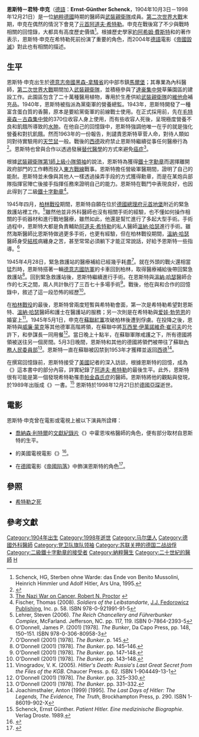 {{expand|time=2017-01-06T04:11:40+00:00}}
{{expert|time=2017-01-06T04:11:40+00:00}}
{{Translating|||time=2017-01-05T18:42:58+00:00}}
{{Infobox military person
|name=恩斯特－君特·申克<br>{{smaller|Ernst-Günther Schenck}}
|image=
|caption=
|birth_date={{birth date|1904|10|3|df=y}}
|death_date={{death date and age|1998|12|21|1904|10|3|df=y}}
|birth_place=[[File:Flag_of_the_German_Empire.svg|21px]] [[德意志帝國|德意志帝國]][[黑森-拿骚|黑森-拿紹]][[馬爾堡_(德國)|馬爾堡]]
|death_place=[[File:Flag_of_Germany.svg|21px]] [[德國|德國]][[北萊茵-西發利亞|北萊茵-西發利亞]][[亞琛|亞琛]]
|allegiance={{flag|Nazi Germany}}
|rank=[[File:HH-SS-Obersturmbannfuhrer-Collar.png|30px]] [[File:Shoulder-wss-ill-obersturmbannf.jpg|40px]]<br>[[親衛隊上級突擊隊大隊領袖|武裝親衛隊一級突擊隊大隊長]]
|battles=[[第二次世界大戰|第二次世界大戰]]
}}

'''恩斯特－君特·申克'''（[[德语|德語]]：'''Ernst-Günther Schenck'''，1904年10月3日－1998年12月21日）是一位[[納粹德國|納粹德國]]時期的醫師與[[武裝親衛隊|武裝親衛隊]]成員。[[第二次世界大戰|第二次世界大戰]]末期，申克在偶然的情況下會見了[[元首_(納粹德國)|元首]][[阿道夫·希特勒|阿道夫·希特勒]]。申克在戰後寫了不少與戰時相關的回憶錄，大都具有高度歷史價值<ref>Schenck, HG, Sterben ohne Warde: das Ende von Benito Mussolini, Heinrich Himmler und Adolf Hitler, Ars Una, 1995.</ref>。根據歷史學家[[約阿希姆·費斯特|約阿希姆·費斯特]]和{{tsl|en|James P. O'Donnell|詹姆士·歐當那}}的著作表示，恩斯特·申克在希特勒死前扮演了重要的角色，而2004年[[德語|德語]]電影《[[帝國毀滅|帝國毀滅]]》對此也有相關的描述。

== 生平 ==
恩斯特·申克出生於[[德意志帝國|德意志帝國]][[黑森-拿騷|黑森-拿騷省]]的中部市鎮[[馬爾堡_(德國)|馬爾堡]]；其專業為內科醫師，[[第二次世界大戰|第二次世界大戰]]期間加入[[武裝親衛隊|武裝親衛隊]]，並積極參與了[[达豪集中营|達豪集中營]]草藥園區的建設工作。此園區包含了二十萬種醫用植物，專用於生產供給[[武裝親衛隊|武裝親衛隊]]的[[維他命|維他命]]補充品。1940年，恩斯特被指派為黨衛軍的營養總監。1943年，恩斯特開發了一種富含蛋白質的香腸，原本是要給黨衛軍的前線戰士使用。在正式採用前，先在[[毛特豪森－古森集中營|毛特豪森－古森集中營]]的370位收容人身上使用，而有些收容人死後，呈現極度營養不良和飢餓所導致的[[水肿|水肿]]。{{Citation needed|date=May 2012}}在他自己的回憶錄中，恩斯特強調他唯一在乎的就是強化營養和對抗飢餓。然而1963年的一份報告，則譴責恩斯特草菅人命，對待人類如同對待實驗用的[[天竺鼠|天竺鼠]]一般。戰後的[[西德|西德]]政府禁止恩斯特繼續從事任何醫療行為<ref>{{cite news|url=https://www.theguardian.com/comment/story/0,,1453678,00.html|work=The Guardian|title=The massaging of history|first=David|last=Cesarani|date=7 April 2005|accessdate=2 May 2010|archive-date=2019-07-06|archive-url=https://web.archive.org/web/20190706043912/https://www.theguardian.com/film/2005/apr/07/germany.secondworldwar|dead-url=no}}</ref>。恩斯特也曾與{{tsl|en|Erwin Liek|埃爾溫·萊克}}合作以透過發展[[替代醫學|替代醫學]]的方式來避免[[癌症|癌症]]<ref>[http://press.princeton.edu/chapters/s6573.html The Nazi War on Cancer, Robert N. Proctor] {{webarchive|url=https://web.archive.org/web/20070610020050/http://press.princeton.edu/chapters/s6573.html |date=2007-06-10 }}</ref>。

根據[[親衛隊第1師|武裝親衛隊第1師]][[親衛隊上級小隊領袖|上級小隊領袖]]{{tsl|en|Hans Bottger|漢斯·保特格}}的說法，恩斯特為獲得[[鐵十字勳章|鐵十字勳章]]而選擇離開政府部門的工作轉而投入[[德蘇戰爭|東方戰線]]戰事。恩斯特擔任營級軍醫期間，證明了自己的能耐。恩斯特並未像與其他人一樣透過操弄手段的方式獲得勳章，而是在某炮兵部隊指揮官陣亡後接手指揮任務來證明自己的能力。恩斯特在戰鬥中表現良好，也因此得到了二級[[鐵十字勳章|鐵十字勳章]]<ref>Fischer, Thomas (2008). ''Soldiers of the Leibstandarte'', [[J.J._Fedorowicz_Publishing|J.J. Fedorowicz Publishing]], Inc. p. 58. ISBN 978-0-921991-91-5</ref>。

1945年四月，[[柏林戰役|柏林戰役]]期間，恩斯特自願在位於[[德國總理府_(1871年—1945年)|德國總理府]][[元首地堡|元首地堡]]附近的緊急救護站裡工作。<ref>Lehrer, Steven (2006). ''The Reich Chancellery and Führerbunker Complex'', McFarland. Jefferson, NC. pp. 117, 119. ISBN 0-7864-2393-5</ref>雖然他並非外科醫師也沒有相關手術的經驗，也不懂如何操作相關的手術器材和進行戰地醫療，雖然如此，他還是幫忙進行了多起大型手術。手術過程中，恩斯特大都是負責輔助[[阿道夫·希特勒|阿道夫·希特勒]]的私人醫師[[溫納·哈瑟|溫納·哈瑟]]進行手術。雖然海斯醫師比恩斯特做過更多手術，也更有經驗，但在柏林戰役期間，[[溫納·哈瑟|溫納·哈瑟]]醫師身受[[結核|結核]]病纏身之苦，甚至常常必須躺下才能正常說話，好給予恩斯特一些指導。<ref>O'Donnell, James P. (2001) [1978]. ''The Bunker'', Da Capo Press, pp. 148, 150–151. ISBN 978-0-306-80958-3</ref>

1945年4月28日，緊急救護站的醫療補給已經幾乎耗盡<ref>O'Donnell (2001) [1978]. ''The Bunker''. p. 145.</ref>。就在外頭的戰火還相當猛烈時，恩斯特搭著一輛[[德意志國防軍|德意志國防軍]]的卡車回到柏林，取得醫療補給後帶回緊急救護站<ref>O'Donnell (2001) [1978]. ''The Bunker''. pp. 145–146.</ref>。回到緊急救護站後，恩斯特繼續進行手術。在恩斯特與[[溫納·哈瑟|溫納·哈瑟]]醫師合作的七天之間，兩人共計執行了三百七十多場手術<ref>O'Donnell (2001) [1978]. ''The Bunker''. pp. 147–148.</ref>。戰後，他在與和{{tsl|en|James P. O'Donnell|詹姆士·歐當那}}合作的回憶錄中，敘述了這一段恐怖的經歷<ref>O'Donnell (2001) [1978]. ''The Bunker''. pp. 143–148.</ref>。

在[[柏林戰役|柏林戰役]]的最後，恩斯特曾兩度短暫與希特勒會面，第一次是希特勒希望對恩斯特、[[溫納·哈瑟|溫納·哈瑟]]醫師和護士{{tsl|en|Erna Flegel|艾娜·弗萊格爾}}在醫護站的服務；另一次則是在希特勒與[[爱娃·勃劳恩|爱娃·勃劳恩]]的婚宴上<ref>Vinogradov, V. K. (2005). ''Hitler's Death: Russia's Last Great Secret from the Files of the KGB''. Chaucer Press. p. 62. ISBN 1-904449-13-1</ref>。1945年5月1日，申克在[[蘇聯紅軍|蘇聯紅軍]]攻破柏林後遭到俘虜。在投降之後，恩斯特與[[威廉·蒙克|威廉·蒙克]]等其他德軍高階將領，在蘇聯中將[[瓦西里·伊萬諾維奇·崔可夫|瓦西里·伊萬諾維奇·崔可夫]]的允許下，和{{Link-en|第8禁衛軍團|8th Guards Army (Soviet Union)}}參謀長一同用餐<ref>O'Donnell (2001) [1978]. ''The Bunker''. pp. 325–330.</ref>。當日晚上十點半，在蘇聯軍隊戒護之下，所有德國將領被送往另一個房間。5月3日晚間，恩斯特和其他的德國將領們被帶往了蘇聯[[內務人民委員部|內務人民委員部]]<ref>O'Donnell (2001) [1978]. ''The Bunker''. pp. 331–332.</ref>。恩斯特一直在蘇聯被囚禁到1953年才獲釋並返回[[西德|西德]]<ref>Joachimsthaler, Anton (1999) [1995]. ''The Last Days of Hitler: The Legends, The Evidence, The Truth'', Brockhampton Press, p. 290. ISBN 1-86019-902-X</ref>。

在撰寫回憶錄前，恩斯特接受了[[美國|美國]]記者{{tsl|en|James P. O'Donnell|詹姆士·歐當那}}的深入訪談，根據恩斯特的回憶，成為《{{Link-en|地堡 (書籍)|The Bunker (book)|地堡}}》這本書中的部分內容，詳實紀錄了[[阿道夫·希特勒|阿道夫·希特勒]]的最後生平。此外，恩斯特很有可能是第一個發現希特勒罹患[[帕金森氏症|帕金森氏症]]的醫師。恩斯特將他的觀點與發現，於1989年出版成《{{tsl|en|Patient Hitler. Eine medizinische Biographie|病人希特勒：醫療檔案}}》一書。<ref>Schenck, Ernst Günther. ''Patient Hitler. Eine medizinische Biographie''. Verlag Droste. 1989.</ref> 恩斯特於1998年12月21日於[[德國|德國]][[亞琛|亞琛]]逝世。

== 電影 ==
恩斯特·申克曾在電影或電視上被以下演員所詮釋：

* [[喬納森·利特爾|喬納森·利特爾]]的[[文獻紀錄片|文獻紀錄片]]《{{tsl|en|Les Bienveillantes|善心女神}}》中霍恩埃格醫師的角色，便有部分取材自恩斯特的生平。
* {{tsl|en|Frank Gatliff|法蘭克·加特利夫}}的美國電視電影《{{Link-en|地堡 (1981年電影)|The Bunker (1981 film)|地堡}}》<ref name="imdb5">{{cite web|url=http://www.imdb.com/title/tt0082114/|title=The Bunker (1981) (TV)|accessdate=8 May 2008|work=[[IMDb.com|IMDb.com]]|archive-date=2012-05-07|archive-url=https://www.webcitation.org/67TIy59g9?url=http://www.imdb.com/title/tt0082114/|dead-url=no}}</ref>。
* {{tsl|en|Christian Berkel|克里斯汀·柏克爾}}在[[德國|德國]]電影《[[帝國陷落|帝國陷落]]》中飾演恩斯特的角色<ref name="imdb2">{{cite web|url=http://www.imdb.com/title/tt0363163/|title=Untergang, Der (2004)|accessdate=8 May 2008|work=[[IMDb.com|IMDb.com]]|archive-date=2012-04-16|archive-url=https://www.webcitation.org/66xX5EIfx?url=http://www.imdb.com/title/tt0363163/|dead-url=no}}</ref>。

== 參照 ==
*[[希特勒之死|希特勒之死]]

== 參考文獻 ==
{{Reflist|4}}
{{Authority control}}
{{DEFAULTSORT:Schenck, Ernst-Gunther}}
[[Category:1904年出生|Category:1904年出生]]
[[Category:1998年逝世|Category:1998年逝世]]
[[Category:马尔堡人|Category:马尔堡人]]
[[Category:德國外科醫師|Category:德國外科醫師]]
[[Category:党卫队旗队领袖|Category:党卫队旗队领袖]]
[[Category:苏联关押的德国二战战俘|Category:苏联关押的德国二战战俘]]
[[Category:二級鐵十字勳章的接受者|Category:二級鐵十字勳章的接受者]]
[[Category:納粹醫生|Category:納粹醫生]]
[[Category:二十世紀的醫師|Category:二十世紀的醫師]]
[[Category:德國第二次世界大戰人物|H]]